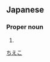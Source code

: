 ==Japanese==
{{ja-kanjitab|千|恵|子}}

===Proper noun===
{{ja-pos|proper|ちえこ}}

# {{given name|female|lang=ja}}

[[Category:Japanese female given names|ちえこ]]